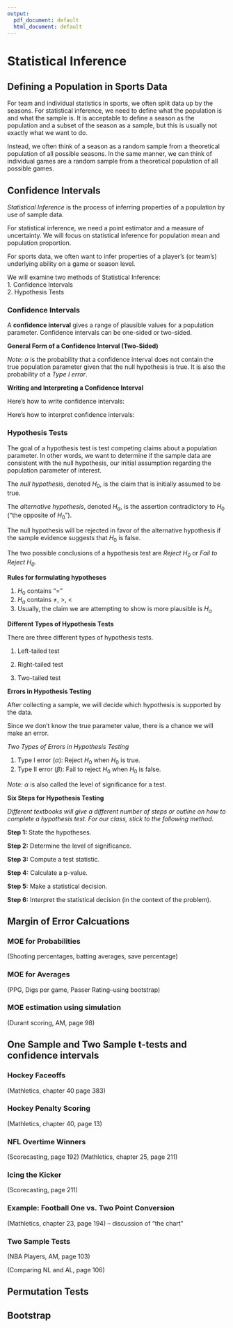 ```yaml
---
output:
  pdf_document: default
  html_document: default
---
```


# Statistical Inference

## Defining a Population in Sports Data

For team and individual statistics in sports, we often split data up by the seasons. For statistical inference, we need to define what the population is and what the sample is. It is acceptable to define a season as the population and a subset of the season as a sample, but this is usually not exactly what we want to do.

Instead, we often think of a season as a random sample from a theoretical population of all possible seasons. In the same manner, we can think of individual games are a random sample from a theoretical population of all possible games.

## Confidence Intervals

:::{.definition}
*Statistical Inference* is the process of inferring properties of a population by use of sample data.
:::

For statistical inference, we need a point estimator and a measure of uncertainty. We will focus on statistical inference for population mean and population proportion.

For sports data, we often want to infer properties of a player's (or team's) underlying ability on a game or season level.

We will examine two methods of Statistical Inference: \
1. Confidence Intervals \
2. Hypothesis Tests \

\newpage


### Confidence Intervals

A **confidence interval** gives a range of plausible values for a population parameter. Confidence intervals can be one-sided or two-sided.

**General Form of a Confidence Interval (Two-Sided)**

\vfill

*Note:* $\alpha$ is the probability that a confidence interval does not contain the true population parameter given that the null hypothesis is true. It is also the probability of a *Type I error*.

**Writing and Interpreting a Confidence Interval**

Here's how to write confidence intervals:
\vfill

Here's how to interpret confidence intervals:
\vfill

\newpage

### Hypothesis Tests

The goal of a hypothesis test is test competing claims about a population parameter. In other words, we want to determine if the sample data are consistent with the null hypothesis, our initial assumption regarding the population parameter of interest.

:::{.definition}
The *null hypothesis*, denoted $H_0$, is the claim that is initially assumed to be true.
:::

:::{.definition}
The *alternative hypothesis*, denoted $H_a$, is the assertion contradictory to $H_0$ ("the opposite of $H_0$").
:::

The null hypothesis will be rejected in favor of the alternative hypothesis if the sample evidence suggests that $H_0$ is false.

The two possible conclusions of a hypothesis test are *Reject $H_0$* or *Fail to Reject $H_0$*.

**Rules for formulating hypotheses**

1. $H_0$ contains "=" \
2. $H_a$ contains $\neq$, $>$, $<$ \
3. Usually, the claim we are attempting to show is more plausible is $H_a$

**Different Types of Hypothesis Tests**

There are three different types of hypothesis tests.

1. Left-tailed test \ \vfill

2. Right-tailed test \ \vfill

3. Two-tailed test \ \vfill


**Errors in Hypothesis Testing**

After collecting a sample, we will decide which hypothesis is supported by the data.

Since we don't know the true parameter value, there is a chance we will make an error.


*Two Types of Errors in Hypothesis Testing*

1. Type I error ($\alpha$): Reject $H_0$ when $H_0$ is true. \
2. Type II error ($\beta$): Fail to reject $H_0$ when $H_0$ is false.

*Note:* $\alpha$ is also called the level of significance for a test.


\newpage

**Six Steps for Hypothesis Testing**

*Different textbooks will give a different number of steps or outline on how to complete a hypothesis test. For our class, stick to the following method.* 

**Step 1:** State the hypotheses. \
\vfill


**Step 2:** Determine the level of significance. \
\vfill

**Step 3:** Compute a test statistic. \
\vfill 

**Step 4:** Calculate a p-value. \
\vfill

**Step 5:** Make a statistical decision. \
\vfill

**Step 6:** Interpret the statistical decision (in the context of the problem). \
\vfill



\newpage

## Margin of Error Calcuations

### MOE for Probabilities

(Shooting percentages, batting averages, save percentage)

### MOE for Averages

(PPG, Digs per game, Passer Rating--using bootstrap)

### MOE estimation using simulation

(Durant scoring, AM, page 98)

## One Sample and Two Sample t-tests and confidence intervals

### Hockey Faceoffs

(Mathletics, chapter 40 page 383)

### Hockey Penalty Scoring

(Mathletics, chapter 40, page 13)

### NFL Overtime Winners

(Scorecasting, page 192)
(Mathletics, chapter 25, page 211)

### Icing the Kicker

(Scorecasting, page 211)

### Example: Football One vs. Two Point Conversion

(Mathletics, chapter 23, page 194) -- discussion of "the chart"

### Two Sample Tests

(NBA Players, AM, page 103)

(Comparing NL and AL, page 106)

## Permutation Tests

## Bootstrap